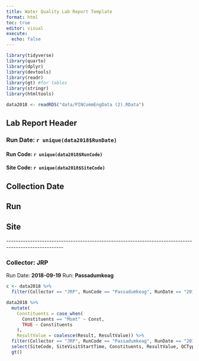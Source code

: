 ```yaml
---
title: Water Quality Lab Report Template
format: html
toc: true
editor: visual
execute:
  echo: false
---
```


```r
library(tidyverse)
library(quarto)
library(dplyr)
library(devtools)
library(readr)
library(gt) #for tables
library(stringr)
library(htmltools)
```

```r
data2018 <- readRDS("data/PINCommEngData (2).RData")
```

## Lab Report Header {.smaller}

### Run Date: `r unique(data2018$RunDate)`

#### Run Code: `r unique(data2018$RunCode)`

#### Site Code: `r unique(data2018$SiteCode)`

## Collection Date {.smaller}

## Run {.smaller}

## Site {.smaller}

\-\-\-\-\-\-\-\-\-\-\-\-\-\-\-\-\-\-\-\-\-\-\-\-\-\-\-\-\-\-\-\-\-\-\-\-\-\-\-\-\-\-\-\-\-\-\-\-\-\-\-\-\-\-\-\-\-\-\-\-\-\-\-\-\-\-\-\-\-\-\-\-\-\-\-\-\-\-\-\-\-\-\-\-\-\-\-\-\-\-\-\-\-\-\-\-\-\-\-\-\--

### Collector: JRP

Run Date: **2018-09-19** Run: **Passadumkeag**

```r
c <- data2018 %>%
  filter(Collector == "JRP", RunCode == "Passadumkeag", RunDate == "2018-09-19")

data2018 %>%
  mutate(
    Constituents = case_when(
      Constituents == "Msmt" ~ Const,
      TRUE ~ Constituents
    ),
    ResultValue = coalesce(Result, ResultValue)) %>%
  filter(Collector == "JRP", RunCode == "Passadumkeag", RunDate == "2018-09-19") %>%
  select(SiteCode, SiteVisitStartTime, Constituents, ResultValue, QCType, IncubationLength, LabAnalysisDatetime, SampleDatetime) %>%
  gt()
```


